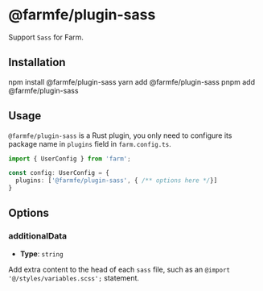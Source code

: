 
# @farmfe/plugin-sass

Support `Sass` for Farm.

## Installation

<Tabs>
  <TabItem value="npm" label="npm">
    <CodeBlock>npm install @farmfe/plugin-sass</CodeBlock>
  </TabItem>
  <TabItem value="yarn" label="yarn">
    <CodeBlock>yarn add @farmfe/plugin-sass</CodeBlock>
  </TabItem>
  <TabItem value="pnpm" label="pnpm">
    <CodeBlock>pnpm add @farmfe/plugin-sass</CodeBlock>
  </TabItem>
</Tabs>

## Usage
`@farmfe/plugin-sass` is a Rust plugin, you only need to configure its package name in `plugins` field in `farm.config.ts`.
```ts {4}
import { UserConfig } from 'farm';

const config: UserConfig = {
  plugins: ['@farmfe/plugin-sass', { /** options here */}]
}
```

## Options
### additionalData
* **Type**: `string`

Add extra content to the head of each `sass` file, such as an `@import '@/styles/variables.scss';` statement.
